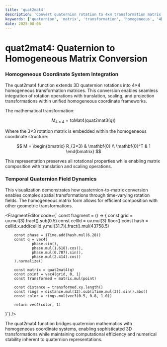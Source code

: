 ```yaml
---
title: 'quat2mat4'
description: 'Convert quaternion rotation to 4x4 transformation matrix for homogeneous coordinate systems'
keywords: ['quaternion', 'matrix', 'transformation', 'homogeneous', '4D mathematics']
date: 2025-08-06
---
```



# quat2mat4: Quaternion to Homogeneous Matrix Conversion

### Homogeneous Coordinate System Integration

The quat2mat4 function extends 3D quaternion rotations into 4×4 homogeneous transformation matrices. This conversion enables seamless integration of rotation operations with translation, scaling, and projection transformations within unified homogeneous coordinate frameworks.

The mathematical transformation:

$$
M_{4×4} = \text{toMat4}(\text{quat2mat3}(q))
$$

Where the 3×3 rotation matrix is embedded within the homogeneous coordinate structure:

$$
M = \begin{bmatrix}
R_{3×3} & \mathbf{0} \\
\mathbf{0}^T & 1
\end{bmatrix}
$$

This representation preserves all rotational properties while enabling matrix composition with translation and scaling operations.

### Temporal Quaternion Field Dynamics

This visualization demonstrates how quaternion-to-matrix conversion enables complex spatial transformations through time-varying rotation fields. The homogeneous matrix form allows for efficient composition with other geometric transformations.

<FragmentEditor
        code={`
const fragment = () => {
        const grid = uv.mul(3).fract().sub(0.5)
        const cellId = uv.mul(3).floor()
        const hash = cellId.x.add(cellId.y.mul(31.7)).fract().mul(43758.5)

        const phase = iTime.add(hash.mul(6.28))
        const q = vec4(
                phase.sin(),
                phase.mul(1.618).cos(),
                phase.mul(0.707).sin(),
                phase.mul(2.414).cos()
        ).normalize()

        const matrix = quat2mat4(q)
        const point = vec4(grid, 0, 1)
        const transformed = matrix.mul(point)

        const distance = transformed.xy.length()
        const rings = distance.mul(12).sub(iTime.mul(3)).sin().abs()
        const color = rings.mul(vec3(0.5, 0.8, 1.0))

        return vec4(color, 1)

}`}
/>

The quat2mat4 function bridges quaternion mathematics with homogeneous coordinate systems, enabling sophisticated 3D transformations while maintaining computational efficiency and numerical stability inherent to quaternion representations.
